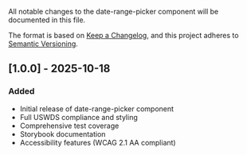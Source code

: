 
<Meta title="Components/Date Range Picker/Changelog" />

All notable changes to the date-range-picker component will be documented in this file.

The format is based on [Keep a Changelog](https://keepachangelog.com/en/1.0.0/),
and this project adheres to [Semantic Versioning](https://semver.org/spec/v2.0.0.html).

## [1.0.0] - 2025-10-18

### Added

- Initial release of date-range-picker component
- Full USWDS compliance and styling
- Comprehensive test coverage
- Storybook documentation
- Accessibility features (WCAG 2.1 AA compliant)
